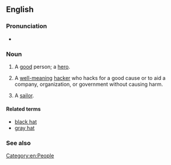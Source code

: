 {{also|whitehat}}
==English==

===Pronunciation===
* {{audio|en|En-au-white hat.ogg|Audio (AU)}}

===Noun===
{{en-noun}}

# {{lb|en|idiomatic}} A [[good]] person; a [[hero]].
# {{lb|en|computing|slang}} A [[well-meaning]] [[hacker]] who hacks for a good cause or to aid a company, organization, or government without causing harm.
# {{lb|en|slang}} A [[sailor]]. <!--usually "whitehat" one word?-->

====Related terms====
* [[black hat]]
* [[gray hat]]

===See also===
{{pedialite|White hat (computer security)}}

[[Category:en:People]]